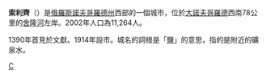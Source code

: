 {{unreferenced|time=2018-07-13T01:52:43+00:00}}
{{coord|58|07|N|30|19|E|display=title}}
'''索利齊'''（{{lang-ru|Сольцы́}}）是[[俄羅斯|俄羅斯]][[諾夫哥羅德州|諾夫哥羅德州]]西部的一個城市，位於[[大諾夫哥羅德|大諾夫哥羅德]]西南78公里的[[舍隆河|舍隆河]]左岸。2002年人口為11,264人。

1390年首見於文獻。1914年設市。城名的詞根是「[[盐_(化学)|鹽]]」的意思，指的是附近的礦泉水。

{{諾夫哥羅德州城市}}

[[Category:諾夫哥羅德州城市|С]]